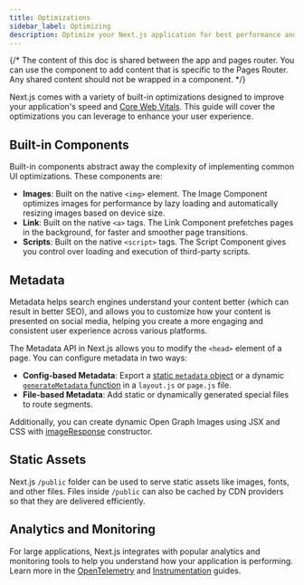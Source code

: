 ```yaml
---
title: Optimizations
sidebar_label: Optimizing
description: Optimize your Next.js application for best performance and user experience.
---
```



{/* The content of this doc is shared between the app and pages router. You can use the  component to add content that is specific to the Pages Router. Any shared content should not be wrapped in a component. */}

Next.js comes with a variety of built-in optimizations designed to improve your application's speed and [Core Web Vitals](https://web.dev/vitals/). This guide will cover the optimizations you can leverage to enhance your user experience.

## Built-in Components

Built-in components abstract away the complexity of implementing common UI optimizations. These components are:

-   **Images**: Built on the native `<img>` element. The Image Component optimizes images for performance by lazy loading and automatically resizing images based on device size.
-   **Link**: Built on the native `<a>` tags. The Link Component prefetches pages in the background, for faster and smoother page transitions.
-   **Scripts**: Built on the native `<script>` tags. The Script Component gives you control over loading and execution of third-party scripts.

## Metadata

Metadata helps search engines understand your content better (which can result in better SEO), and allows you to customize how your content is presented on social media, helping you create a more engaging and consistent user experience across various platforms.

The Metadata API in Next.js allows you to modify the `<head>` element of a page. You can configure metadata in two ways:

-   **Config-based Metadata**: Export a [static `metadata` object](/docs/app/api-reference/functions/generate-metadata#metadata-object) or a dynamic [`generateMetadata` function](/docs/app/api-reference/functions/generate-metadata#generatemetadata-function) in a `layout.js` or `page.js` file.
-   **File-based Metadata**: Add static or dynamically generated special files to route segments.

Additionally, you can create dynamic Open Graph Images using JSX and CSS with [imageResponse](/docs/app/api-reference/functions/image-response) constructor.

## Static Assets

Next.js `/public` folder can be used to serve static assets like images, fonts, and other files. Files inside `/public` can also be cached by CDN providers so that they are delivered efficiently.

## Analytics and Monitoring

For large applications, Next.js integrates with popular analytics and monitoring tools to help you understand how your application is performing. Learn more in the [OpenTelemetry](/docs/pages/building-your-application/optimizing/open-telemetry) and [Instrumentation](/docs/pages/building-your-application/optimizing/instrumentation) guides.

<DocCardList />
